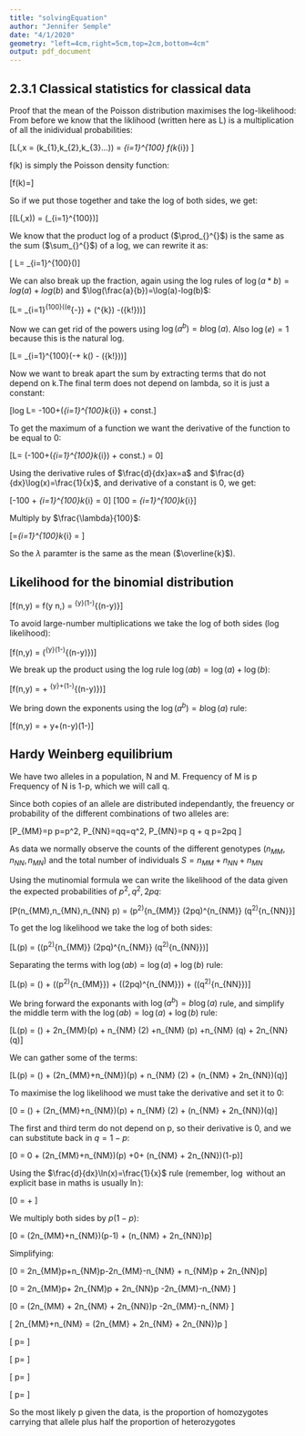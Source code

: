 ```yaml
--- 
title: "solvingEquation" 
author: "Jennifer Semple" 
date: "4/1/2020"
geometry: "left=4cm,right=5cm,top=2cm,bottom=4cm"
output: pdf_document 
--- 
```

## 2.3.1 Classical statistics for classical data

Proof that the mean of the Poisson distribution maximises the log-likelihood:
From before we know that the liklihood (written here as L) is a multiplication
of all the inidividual probabilities:

\[L(\lambda,x = (k_{1},k_{2},k_{3}...)) = \prod_{i=1}^{100} f(k_{i}) \]

f(k) is simply the Poisson density function:

\[f(k)=\frac{e^{-\lambda}\lambda^{k}}{k!}\]

So if we put those together and take the log of both sides, we get:

\[\log(L(\lambda,x)) =
\log(\prod_{i=1}^{100}\frac{e^{-\lambda}\lambda^{k}}{k!})\]

We know that the product log of a product ($\prod_{}^{}$) is the same as the sum
($\sum_{}^{}$) of a log, we can rewrite it as:

\[ \log L= \sum_{i=1}^{100}\log(\frac{e^{-\lambda}\lambda^{k}}{k!})\]

We can also break up the fraction, again using the log rules of
$\log(a*b)=log(a)+log(b)$ and $\log(\frac{a}{b})=\log(a)-log(b)$:

\[\log L= \sum_{i=1}^{100}(\log(e^{-\lambda}) + \log(\lambda^{k}) -\log({k!}))\]

Now we can get rid of the powers using $\log(a^{b})=b\log(a)$. Also $\log(e)=1$
because this is the natural log.

\[\log L= \sum_{i=1}^{100}(-\lambda + k\log(\lambda) - \log({k!}))\]

Now we want to break apart the sum by extracting terms that do not depend on
k.The final term does not depend on lambda, so it is just a constant:

\[log L= -100\lambda+\log\lambda(\sum_{i=1}^{100}k_{i}) + const.\]

To get the maximum of a function we want the derivative of the function to be
equal to 0:

\[\frac{d}{d\lambda}\log L=
\frac{d}{d\lambda}(-100\lambda+\log\lambda(\sum_{i=1}^{100}k_{i}) + const.) =
0\]

Using the derivative rules of $\frac{d}{dx}ax=a$ and
$\frac{d}{dx}\log(x)=\frac{1}{x}$, and derivative of a constant is 0, we get:

\[-100 + \frac{1}{\lambda}\sum_{i=1}^{100}k_{i} = 0\] \[100 =
\frac{1}{\lambda}\sum_{i=1}^{100}k_{i}\]

Multiply by $\frac{\lambda}{100}$:

\[\lambda=\frac{1}{100}\sum_{i=1}^{100}k_{i} = \overline{k}\] 

So the $\lambda$ paramter is the same as the mean ($\overline{k}$).




\newpage 
## Likelihood for the binomial distribution 

\[f(\theta \mid n,y) = f(y
\mid n,\theta) = \binom{n}{y}\theta^{y}(1-\theta)^{(n-y)}\]

To avoid large-number multiplications we take the log of both sides (log
likelihood): 

\[\log f(\theta \mid n,y) = \log
(\binom{n}{y}\theta^{y}(1-\theta)^{(n-y)})\]

We break up the product using the log rule $\log(ab)=\log(a)+\log(b)$:

\[\log f(\theta \mid n,y) = \log\binom{n}{y}+
\log\theta^{y}+\log(1-\theta)^{(n-y)})\]

We bring down the exponents using the $\log(a^{b})=b\log(a)$ rule:

\[\log f(\theta \mid n,y) = \log\binom{n}{y}+ y\log\theta+(n-y)\log(1-\theta)\]






\newpage 
## Hardy Weinberg equilibrium

We have two alleles in a population, N and M. Frequency of M is p Frequency of N
is 1-p, which we will call q.

Since both copies of an allele are distributed independantly, the freuency or
probability of the different combinations of two alleles are:

\[P_{MM}=p \times p=p^2, P_{NN}=q\times q=q^2, P_{MN}=p \times q + q \times p=2pq \]

As data we normally observe the counts of the different genotypes
$(n_{MM},n_{NN}, n_{MN})$ and the total number of individuals
$S=n_{MM}+n_{NN}+n_{MN}$

Using the mutinomial formula we can write the likelihood of the data given the
expected probabilities of $p^2,q^2,2pq$:

\[P(n_{MM},n_{MN},n_{NN} \mid
p) = \binom{S}{n_{MM},n_{MN},n_{NN}} (p^2)^{n_{MM}} \times (2pq)^{n_{NM}} \times (q^2)^{n_{NN}}\]

To get the log likelihood we take the log of both sides:

\[L(p) = \log(\binom{S}{n_{MM},n_{MN},n_{NN}}(p^2)^{n_{MM}} \times (2pq)^{n_{NM}} \times (q^2)^{n_{NN}})\]

Separating the terms with $\log(ab)=\log(a)+\log(b)$ rule:

\[L(p) = \log(\binom{S}{n_{MM},n_{MN},n_{NN}}) + \log((p^2)^{n_{MM}}) + \log((2pq)^{n_{NM}}) + \log((q^2)^{n_{NN}})\]

We bring forward the exponants with $\log(a^b)=b\log(a)$ rule, and simplify
the middle term with the $\log(ab)=\log(a)+\log(b)$ rule:

\[L(p) = \log(\binom{S}{n_{MM},n_{MN},n_{NN}}) + 2n_{MM}\log(p) + n_{NM} \log(2) +n_{NM} \log(p) +n_{NM} \log(q) + 2n_{NN} \log(q)\]

We can gather some of the terms:

\[L(p) = \log(\binom{S}{n_{MM},n_{MN},n_{NN}}) + (2n_{MM}+n_{NM})\log(p) + n_{NM} \log(2)  + (n_{NM} + 2n_{NN})\log(q)\]



To maximise the log likelihood we must take the derivative and set it to 0:

\[0 = \frac{d}{dp}\log(\binom{S}{n_{MM},n_{MN},n_{NN}}) + \frac{d}{dp}(2n_{MM}+n_{NM})\log(p) + \frac{d}{dp}n_{NM} \log(2) + \frac{d}{dp}(n_{NM} + 2n_{NN})\log(q)\]

The first and third term do not depend on p, so their derivative is 0, and we 
can substitute back in $q=1-p$:

\[0 = 0 + \frac{d}{dp}(2n_{MM}+n_{NM})\log(p) +0+ \frac{d}{dp}(n_{NM} + 2n_{NN})\log(1-p)\]

Using the $\frac{d}{dx}\ln(x)=\frac{1}{x}$ rule (remember, $\log$ without an
explicit base in maths is usually $\ln$):

\[0 = \frac{2n_{MM}+n_{NM}}{p} + \frac{n_{NM} + 2n_{NN}}{1-p}\]

We multiply both sides by $p(1-p)$:

\[0 = (2n_{MM}+n_{NM})(p-1) + (n_{NM} + 2n_{NN})p\]

Simplifying:

\[0 = 2n_{MM}p+n_{NM}p-2n_{MM}-n_{NM} + n_{NM}p + 2n_{NN}p\]

\[0 = 2n_{MM}p+ 2n_{NM}p + 2n_{NN}p -2n_{MM}-n_{NM} \]

\[0 = (2n_{MM} + 2n_{NM} +  2n_{NN})p -2n_{MM}-n_{NM} \]

\[ 2n_{MM}+n_{NM}  = (2n_{MM} + 2n_{NM} +  2n_{NN})p \]

\[ p=\frac{2n_{MM}+n_{NM}}{2n_{MM} + 2n_{NM} +  2n_{NN}} \]

\[ p=\frac{2n_{MM}+n_{NM}}{2S} \]

\[ p=\frac{2n_{MM}+n_{NM}}{2S} \]

\[ p=\frac{n_{MM}+\frac{1}{2}n_{NM}}{S} \]

So the most likely p given the data, is the proportion of homozygotes carrying
that allele plus half the proportion of heterozygotes
